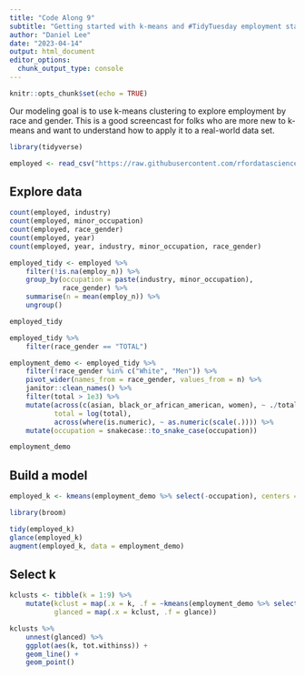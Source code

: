 ```yaml
---
title: "Code Along 9"
subtitle: "Getting started with k-means and #TidyTuesday employment status"
author: "Daniel Lee"
date: "2023-04-14"
output: html_document
editor_options: 
  chunk_output_type: console
---
```


```r
knitr::opts_chunk$set(echo = TRUE)
```

Our modeling goal is to use k-means clustering to explore employment by race and gender. This is a good screencast for folks who are more new to k-means and want to understand how to apply it to a real-world data set.

```r
library(tidyverse)

employed <- read_csv("https://raw.githubusercontent.com/rfordatascience/tidytuesday/master/data/2021/2021-02-23/employed.csv")
```

## Explore data

```r
count(employed, industry)
count(employed, minor_occupation)
count(employed, race_gender)
count(employed, year)
count(employed, year, industry, minor_occupation, race_gender)
```

```r
employed_tidy <- employed %>%
    filter(!is.na(employ_n)) %>%
    group_by(occupation = paste(industry, minor_occupation),
             race_gender) %>%
    summarise(n = mean(employ_n)) %>%
    ungroup() 

employed_tidy

employed_tidy %>%
    filter(race_gender == "TOTAL") 

employment_demo <- employed_tidy %>%
    filter(!race_gender %in% c("White", "Men")) %>%
    pivot_wider(names_from = race_gender, values_from = n) %>%
    janitor::clean_names() %>%
    filter(total > 1e3) %>%
    mutate(across(c(asian, black_or_african_american, women), ~ ./total),
           total = log(total),
           across(where(is.numeric), ~ as.numeric(scale(.)))) %>%
    mutate(occupation = snakecase::to_snake_case(occupation))

employment_demo
```

## Build a model

```r
employed_k <- kmeans(employment_demo %>% select(-occupation), centers = 3)

```

```r
library(broom)

tidy(employed_k)
glance(employed_k)
augment(employed_k, data = employment_demo)
```


## Select k
```r
kclusts <- tibble(k = 1:9) %>%
    mutate(kclust = map(.x = k, .f = ~kmeans(employment_demo %>% select(-occupation), centers = .x)),
           glanced = map(.x = kclust, .f = glance))

kclusts %>%
    unnest(glanced) %>%
    ggplot(aes(k, tot.withinss)) +
    geom_line() +
    geom_point()

```

